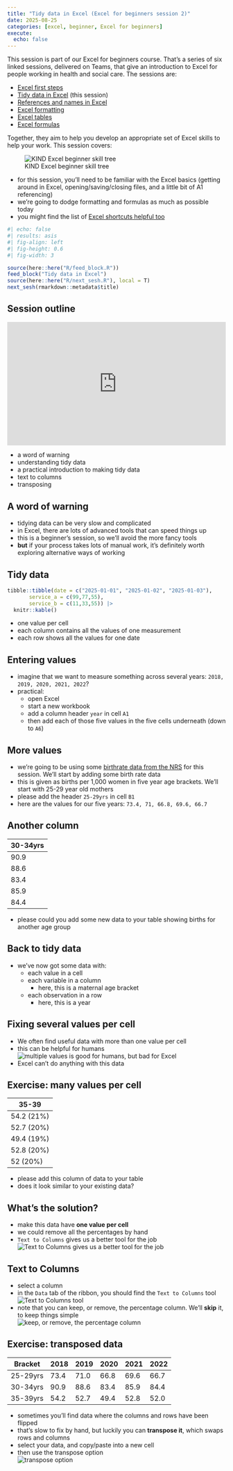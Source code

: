 ---
title: "Tidy data in Excel (Excel for beginners session 2)"
date: 2025-08-25
categories: [excel, beginner, Excel for beginners]
execute:
  echo: false
---

This session is part of our Excel for beginners course. That's a series of six linked sessions, delivered on Teams, that give an introduction to Excel for people working in health and social care. The sessions are:

+ [Excel first steps](excel_first_steps.qmd)
+ [Tidy data in Excel](tidy_data_in_excel.qmd) (this session)
+ [References and names in Excel](references_and_names_in_excel.qmd)
+ [Excel formatting](excel_formatting.qmd)
+ [Excel tables](excel_tables.qmd)
+ [Excel formulas](excel_formulas.qmd)		

Together, they aim to help you develop an appropriate set of Excel skills to help your work. This session covers:

![KIND Excel beginner skill tree](../src/images/clipboard-3911010684.png)

-   for this session, you'll need to be familiar with the Excel basics (getting around in Excel, opening/saving/closing files, and a little bit of A1 referencing)
-   we're going to dodge formatting and formulas as much as possible today
- you might find the list of [Excel shortcuts helpful too](excel_shortcuts.qmd)

<!-- session materials -->

```{r}
#| echo: false
#| results: asis
#| fig-align: left
#| fig-height: 0.6
#| fig-width: 3

source(here::here("R/feed_block.R"))
feed_block("Tidy data in Excel")
source(here::here("R/next_sesh.R"), local = T)
next_sesh(rmarkdown::metadata$title)

```

## Session outline

<div style="padding:56.25% 0 0 0;position:relative;"><iframe src="https://player.vimeo.com/video/1090088474?badge=0&amp;autopause=0&amp;player_id=0&amp;app_id=58479" frameborder="0" allow="autoplay; fullscreen; picture-in-picture; clipboard-write; encrypted-media" style="position:absolute;top:0;left:0;width:100%;height:100%;" title="KIND network - Tidy data in Excel"></iframe></div><script src="https://player.vimeo.com/api/player.js"></script>

- a word of warning
- understanding tidy data
- a practical introduction to making tidy data
- text to columns
- transposing

## A word of warning

-   tidying data can be very slow and complicated
-   in Excel, there are lots of advanced tools that can speed things up
-   this is a beginner's session, so we'll avoid the more fancy tools
-   **but** if your process takes lots of manual work, it's definitely worth exploring alternative ways of working

## Tidy data 

```{r}
tibble::tibble(date = c("2025-01-01", "2025-01-02", "2025-01-03"),
       service_a = c(99,77,55),
       service_b = c(11,33,55)) |>
  knitr::kable()
```

* one value per cell
* each column contains all the values of one measurement
* each row shows all the values for one date

## Entering values

-   imagine that we want to measure something across several years: `2018, 2019, 2020, 2021, 2022`?
-   practical:
    -   open Excel
    -   start a new workbook
    -   add a column header `year` in cell `A1`
    -   then add each of those five values in the five cells underneath (down to `A6`)

## More values

-   we're going to be using some [birthrate data from the NRS](https://www.nrscotland.gov.uk/publications/births-time-series-data/) for this session. We'll start by adding some birth rate data
-   this is given as births per 1,000 women in five year age brackets. We'll start with 25-29 year old mothers
-   please add the header `25-29yrs` in cell `B1`
-   here are the values for our five years: `73.4, 71, 66.8, 69.6, 66.7`

## Another column

| 30-34yrs |
|----------|
| 90.9     |
| 88.6     |
| 83.4     |
| 85.9     |
| 84.4     |

-   please could you add some new data to your table showing births for another age group

## Back to tidy data

-   we've now got some data with:
    -   each value in a cell
    -   each variable in a column
        -   here, this is a maternal age bracket
    -   each observation in a row
        -   here, this is a year


## Fixing several values per cell

-   We often find useful data with more than one value per cell
-   this can be helpful for humans </br> ![multiple values is good for humans, but bad for Excel](../src/images/clipboard-1363924537.png)
-   Excel can't do anything with this data

## Exercise: many values per cell

| 35-39	    |
|-----------|
| 54.2 (21%)|
| 52.7 (20%)|
| 49.4 (19%)|
| 52.8 (20%)|
| 52	(20%) |

- please add this column of data to your table
- does it look similar to your existing data?


## What's the solution?

-   make this data have **one value per cell**
-   we could remove all the percentages by hand
-   `Text to Columns` gives us a better tool for the job </br>![Text to Columns gives us a better tool for the job](../src/images/clipboard-3594403318.png)

## Text to Columns

-   select a column
-   in the `Data` tab of the ribbon, you should find the `Text to Columns` tool </br> ![Text to Columns tool](../src/images/clipboard-3002655192.png)
-   note that you can keep, or remove, the percentage column. We'll **skip** it, to keep things simple </br> ![keep, or remove, the percentage column](../src/images/clipboard-4061284093.png)


## Exercise: transposed data

| Bracket | 2018| 2019| 2020| 2021| 2022|
|---------|-----|-----|-----|-----|-----|
| 25-29yrs|73.4 |71.0	|66.8	|69.6	|66.7 |
| 30-34yrs|90.9	|88.6	|83.4	|85.9	|84.4 |
| 35-39yrs|54.2	|52.7	|49.4	|52.8	|52.0 |

-   sometimes you'll find data where the columns and rows have been flipped 
-   that's slow to fix by hand, but luckily you can **transpose it**, which swaps rows and columns
-   select your data, and copy/paste into a new cell
-   then use the transpose option <br>![transpose option](../src/images/clipboard-3580893754.png)

